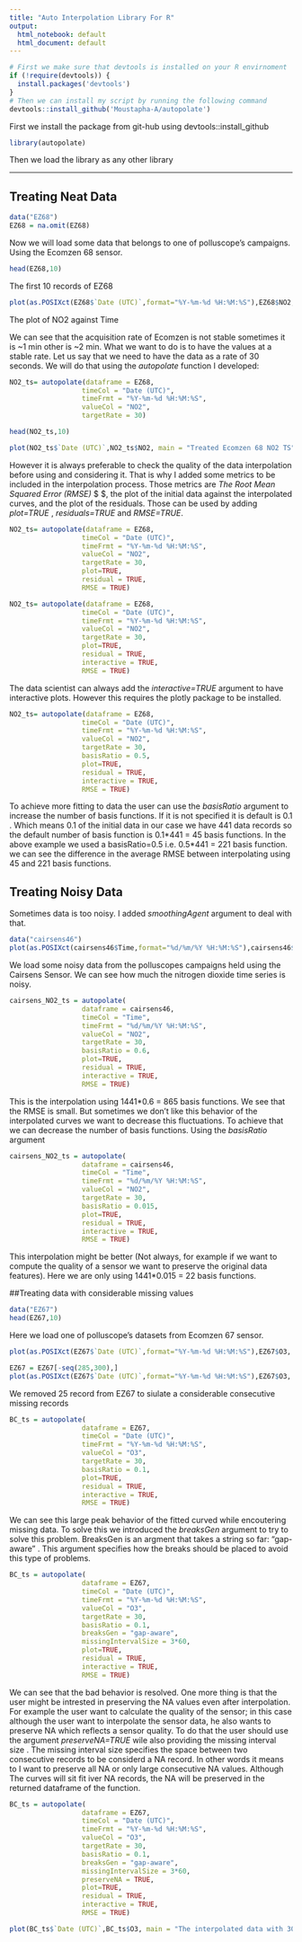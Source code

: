 ```yaml
---
title: "Auto Interpolation Library For R"
output:
  html_notebook: default
  html_document: default
---
```


```r
# First we make sure that devtools is installed on your R envirnoment
if (!require(devtools)) {
  install.packages('devtools')
}  
# Then we can install my script by running the following command
devtools::install_github('Moustapha-A/autopolate')
```
First we install the package from git-hub using devtools::install_github


```r
library(autopolate)
```
Then we load the library as any other library

***

## Treating Neat Data

```r
data("EZ68")
EZ68 = na.omit(EZ68)
```
Now we will load some data that belongs to one of polluscope's campaigns. Using the Ecomzen 68 sensor.

```r
head(EZ68,10)
```
The first 10 records of EZ68

```r
plot(as.POSIXct(EZ68$`Date (UTC)`,format="%Y-%m-%d %H:%M:%S"),EZ68$NO2, main = "Ecomzen 68 NO2 TS", xlab = "Time", ylab = "NO2")
```
The plot of NO2 against Time

We can see that the acquisition rate of Ecomzen is not stable sometimes it is ~1 min other is ~2 min. What we want to do is to have the values at a stable rate. Let us say that we need to have the data as a rate of 30 seconds. We will do that using the *autopolate* function I developed:

```r
NO2_ts= autopolate(dataframe = EZ68,
                  timeCol = "Date (UTC)",
                  timeFrmt = "%Y-%m-%d %H:%M:%S",
                  valueCol = "NO2",
                  targetRate = 30)
```

```r
head(NO2_ts,10)
```

```r
plot(NO2_ts$`Date (UTC)`,NO2_ts$NO2, main = "Treated Ecomzen 68 NO2 TS", xlab = "Time", ylab = "NO2")
```

However it is always preferable to check the quality of the data interpolation before using and considering it. That is why I added some metrics to be included in the interpolation process. Those metrics are *The Root Mean Squared Error (RMSE)* $\sqrt{\sum_{i=0}^{i=n}{\frac{(\hat{y_i} - yi)^2}{n}}} $, the plot of the initial data against the interpolated curves, and the plot of the residuals. Those can be used by adding *plot=TRUE* , *residuals=TRUE* and *RMSE=TRUE*.

```r
NO2_ts= autopolate(dataframe = EZ68,
                  timeCol = "Date (UTC)",
                  timeFrmt = "%Y-%m-%d %H:%M:%S",
                  valueCol = "NO2",
                  targetRate = 30,
                  plot=TRUE,
                  residual = TRUE,
                  RMSE = TRUE)
```

```r
NO2_ts= autopolate(dataframe = EZ68,
                  timeCol = "Date (UTC)",
                  timeFrmt = "%Y-%m-%d %H:%M:%S",
                  valueCol = "NO2",
                  targetRate = 30,
                  plot=TRUE,
                  residual = TRUE,
                  interactive = TRUE,
                  RMSE = TRUE)
```

The data scientist can always add the *interactive=TRUE* argument to have interactive plots. However this requires the plotly package to be installed.


```r
NO2_ts= autopolate(dataframe = EZ68,
                  timeCol = "Date (UTC)",
                  timeFrmt = "%Y-%m-%d %H:%M:%S",
                  valueCol = "NO2",
                  targetRate = 30,
                  basisRatio = 0.5,
                  plot=TRUE,
                  residual = TRUE,
                  interactive = TRUE,
                  RMSE = TRUE)
```

To achieve more fitting to data the user can use the *basisRatio* argument to increase the number of basis functions. If it is not specified it is default is 0.1 . Which means 0.1 of the initial data in our case we have 441 data records so the default number of basis function is 0.1\*441 = 45 basis functions. In the above example we used a basisRatio=0.5 i.e. 0.5\*441 = 221 basis function. we can see the difference in the average RMSE between interpolating using 45 and 221 basis functions. 

## Treating Noisy Data

Sometimes data is too noisy. I added *smoothingAgent* argument to deal with that.

```r
data("cairsens46")
plot(as.POSIXct(cairsens46$Time,format="%d/%m/%Y %H:%M:%S"),cairsens46$NO2, main = " Cairsens 46 NO2 TS", xlab = "Time", ylab = "NO2")
```

We load some noisy data from the polluscopes campaigns held using the Cairsens Sensor. We can see how much the nitrogen dioxide time series is noisy.  


```r
cairsens_NO2_ts = autopolate(
                  dataframe = cairsens46,
                  timeCol = "Time",
                  timeFrmt = "%d/%m/%Y %H:%M:%S",
                  valueCol = "NO2",
                  targetRate = 30,
                  basisRatio = 0.6,
                  plot=TRUE,
                  residual = TRUE,
                  interactive = TRUE,
                  RMSE = TRUE)
```
This is the interpolation using 1441\*0.6 = 865 basis functions. We see that the RMSE is small. But sometimes we don't like this behavior of the interpolated curves we want to decrease this fluctuations. To achieve that we can decrease the number of basis functions. Using the *basisRatio* argument 

```r
cairsens_NO2_ts = autopolate(
                  dataframe = cairsens46,
                  timeCol = "Time",
                  timeFrmt = "%d/%m/%Y %H:%M:%S",
                  valueCol = "NO2",
                  targetRate = 30,
                  basisRatio = 0.015,
                  plot=TRUE,
                  residual = TRUE,
                  interactive = TRUE,
                  RMSE = TRUE)
```
This interpolation might be better (Not always, for example if we want to compute the quality of a sensor we want to preserve the original data features). Here we are only using 1441\*0.015 = 22 basis functions. 

##Treating data with considerable missing values

```r
data("EZ67")
head(EZ67,10)
```
Here we load one of polluscope's datasets from Ecomzen 67 sensor.

```r
plot(as.POSIXct(EZ67$`Date (UTC)`,format="%Y-%m-%d %H:%M:%S"),EZ67$O3, main = "Ecomzen 67 Ozon TS", xlab = "Time", ylab = "O3")
```

```r
EZ67 = EZ67[-seq(285,300),]
plot(as.POSIXct(EZ67$`Date (UTC)`,format="%Y-%m-%d %H:%M:%S"),EZ67$O3, main = "Ecomzen 67 Ozon TS with a data gap", xlab = "Time", ylab = "O3")
```

We removed 25 record from EZ67 to siulate a considerable consecutive missing records

```r
BC_ts = autopolate(
                  dataframe = EZ67,
                  timeCol = "Date (UTC)",
                  timeFrmt = "%Y-%m-%d %H:%M:%S",
                  valueCol = "O3",
                  targetRate = 30,
                  basisRatio = 0.1,
                  plot=TRUE,
                  residual = TRUE,
                  interactive = TRUE,
                  RMSE = TRUE)
```
We can see this large peak behavior of the fitted curved while encoutering missing data. To solve this we introduced the *breaksGen* argument to try to solve this problem. BreaksGen is an argment that takes a string so far: "gap-aware" . This argument specifies how the breaks should be placed to avoid this type of problems.


```r
BC_ts = autopolate(
                  dataframe = EZ67,
                  timeCol = "Date (UTC)",
                  timeFrmt = "%Y-%m-%d %H:%M:%S",
                  valueCol = "O3",
                  targetRate = 30,
                  basisRatio = 0.1,
                  breaksGen = "gap-aware",
                  missingIntervalSize = 3*60,
                  plot=TRUE,
                  residual = TRUE,
                  interactive = TRUE,
                  RMSE = TRUE)
```
We can see that the bad behavior is resolved. One more thing is that the user might be intrested in preserving the NA values even after interpolation. For example the user want to calculate the quality of the sensor; in this case although the user want to interpolate the sensor data, he also wants to preserve NA which reflects a sensor quality. To do that the user should use the argument *preserveNA=TRUE* wile also providing the missing interval size . The missing interval size specifies the space between two consecutive records to be considerd a NA record. In other words it means to I want to preserve all NA or only large consecutive NA values. Although The curves will sit fit iver NA records, the NA will be preserved in the returned dataframe of the function. 

```r
BC_ts = autopolate(
                  dataframe = EZ67,
                  timeCol = "Date (UTC)",
                  timeFrmt = "%Y-%m-%d %H:%M:%S",
                  valueCol = "O3",
                  targetRate = 30,
                  basisRatio = 0.1,
                  breaksGen = "gap-aware",
                  missingIntervalSize = 3*60,
                  preserveNA = TRUE,
                  plot=TRUE,
                  residual = TRUE,
                  interactive = TRUE,
                  RMSE = TRUE)
```

```r
plot(BC_ts$`Date (UTC)`,BC_ts$O3, main = "The interpolated data with 30s rate and with NA preserved", xlab = "Time", ylab = "O3")
```
